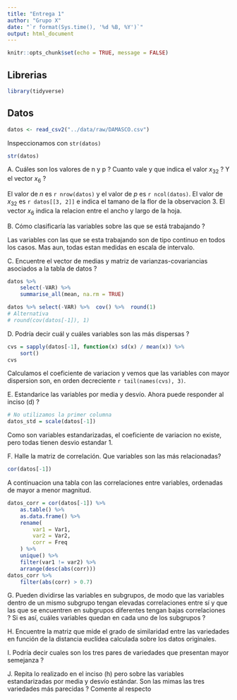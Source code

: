 ```yaml
---
title: "Entrega 1"
author: "Grupo X"
date: "`r format(Sys.time(), '%d %B, %Y')`"
output: html_document
---
```


```r
knitr::opts_chunk$set(echo = TRUE, message = FALSE)
```

## Librerias

```r
library(tidyverse)
```

## Datos

```r
datos <- read_csv2("../data/raw/DAMASCO.csv")
```

Inspeccionamos con `str(datos)`

```r
str(datos)
```

A. Cuáles son los valores de n y p ? Cuanto vale y que indica el valor $x_{32}$ ?
Y el vector $x_6$ ?

El valor de $n$ es `r nrow(datos)` y el valor de $p$ es `r ncol(datos)`. El
valor de $x_{32}$ es `r datos[[3, 2]]` e indica el tamano de la flor de la 
observacion 3. El vector $x_6$ indica la relacion entre el ancho y largo de la 
hoja.

B. Cómo clasificaría las variables sobre las que se está trabajando ?

Las variables con las que se esta trabajando son de tipo continuo en todos los 
casos. Mas aun, todas estan medidas en escala de intervalo.

C. Encuentre el vector de medias y matriz de varianzas-covariancias asociados a la tabla de datos ?

```r
datos %>% 
    select(-VAR) %>% 
    summarise_all(mean, na.rm = TRUE)
```

```r
datos %>% select(-VAR) %>%  cov() %>%  round(1)
# Alternativa
# round(cov(datos[-1]), 1)
```

D. Podría decir cuál y cuáles variables son las más dispersas ?

```r
cvs = sapply(datos[-1], function(x) sd(x) / mean(x)) %>%
    sort()
cvs
```
Calculamos el coeficiente de variacion y vemos que las variables con mayor
dispersion son, en orden decreciente `r tail(names(cvs), 3)`.

E. Estandarice las variables por media y desvío. Ahora puede responder al 
inciso (d) ?

```r
# No utilizamos la primer columna
datos_std = scale(datos[-1])
```

Como son variables estandarizadas, el coeficiente de variacion no existe,
pero todas tienen desvio estandar 1.

F. Halle la matriz de correlación. Que variables son las más relacionadas?

```r
cor(datos[-1]) 
```


A continuacion una tabla con las correlaciones entre variables, ordenadas de 
mayor a menor magnitud.

```r
datos_corr = cor(datos[-1]) %>%
    as.table() %>% 
    as.data.frame() %>% 
    rename(
        var1 = Var1,
        var2 = Var2,
        corr = Freq
    ) %>% 
    unique() %>%
    filter(var1 != var2) %>%
    arrange(desc(abs(corr)))
datos_corr %>%
    filter(abs(corr) > 0.7)
```

G. Pueden dividirse las variables en subgrupos, de modo que las variables dentro de un mismo subgrupo
tengan elevadas correlaciones entre sí y que las que se encuentren en subgrupos diferentes tengan bajas
correlaciones ? Si es así, cuáles variables quedan en cada uno de los subgrupos ?

H. Encuentre la matriz que mide el grado de similaridad entre las variedades en función de la distancia
euclídea calculada sobre los datos originales.

I. Podría decir cuales son los tres pares de variedades que presentan mayor semejanza ?

J. Repita lo realizado en el inciso (h) pero sobre las variables estandarizadas por media y desvío estándar.
Son las mimas las tres variedades más parecidas ? Comente al respecto